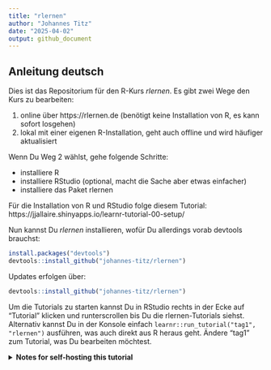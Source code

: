 ```yaml
---
title: "rlernen"
author: "Johannes Titz"
date: "2025-04-02"
output: github_document
---
```


## Anleitung deutsch

Dies ist das Repositorium für den R-Kurs *rlernen*. Es gibt zwei Wege den Kurs zu bearbeiten: 

(1) online über https://rlernen.de (benötigt keine Installation von R, es kann sofort losgehen)
(2) lokal mit einer eigenen R-Installation, geht auch offline und wird häufiger aktualisiert

Wenn Du Weg 2 wählst, gehe folgende Schritte:

- installiere R
- installiere RStudio (optional, macht die Sache aber etwas einfacher)
- installiere das Paket rlernen

Für die Installation von R und RStudio folge diesem Tutorial: https://jjallaire.shinyapps.io/learnr-tutorial-00-setup/

Nun kannst Du *rlernen* installieren, wofür Du allerdings vorab devtools brauchst:

```r
install.packages("devtools")
devtools::install_github("johannes-titz/rlernen")
```

Updates erfolgen über:

```r
devtools::install_github("johannes-titz/rlernen")
```

Um die Tutorials zu starten kannst Du in RStudio rechts in der Ecke auf "Tutorial" klicken und runterscrollen bis Du die rlernen-Tutorials siehst. Alternativ kannst Du in der Konsole einfach `learnr::run_tutorial("tag1", "rlernen")` ausführen, was auch direkt aus R heraus geht. Ändere "tag1" zum Tutorial, was Du bearbeiten möchtest.

<details><summary><b>Notes for self-hosting this tutorial</b>
</summary>
This repository contains the learnr-based tutorial *rlernen*. It is primarily intended for personal use but may also be useful for others who wish to modify or host the *rlernen* tutorial.

## Important Note

There are unresolved caching issues with *learnr*. Caching is disabled for `tag2` and `tag5` due to the following problems:
- `tag2` fails to render entirely, causing excessive loading times.
- `tag5` disrupts navigation.

## Version 2.0 (September 2023)

- Updated all tutorials.
- Added a new section on reading and writing data.
- Created a custom help function.
- Reduced dependencies, decreasing image size from 3.62 GB to 1.89 GB.

## To-Do List

- Optimize and test the Dockerfile (use `glue_sys_reqs` from *mimosa*).
- Develop an R/RStudio installation tutorial similar to Posit's, and link it at the end of *Day 1* (suggested by Alexandra).

## Procedure

### Docker

After modifying `.Rmd` files, push changes to GitHub, pull them on the server, and rebuild the Docker image:

```sh
sudo docker build . -t rlernen
```

Test the container (modify the file to see all tutorials):

```sh
docker run --rm -p 4000:3838 rlernen R -e "rmarkdown::run('tag2.Rmd')"
```

- **Why is port 4000 used?** ShinyProxy expects this port for proper communication.
- **`--rm` flag:** Ensures the container is removed after execution to prevent clutter in the Docker container list.
- **`R -e` flag:** Executes an R command directly from the command line.

## Website Deployment

**Project:** `programming/rkurs_website`

1. Modify `index.html` as needed.
2. Run the script `create_nav.R` to update navigation.
3. Upload the updated site to the server using:

```sh
rsync -arvz --stats --progress --itemize-changes -e 'ssh -p 22' \
  _site/ johannes@method.hsw.tu-chemnitz.de:/var/www/rlernen_v2.0.de
``` 

</details>
